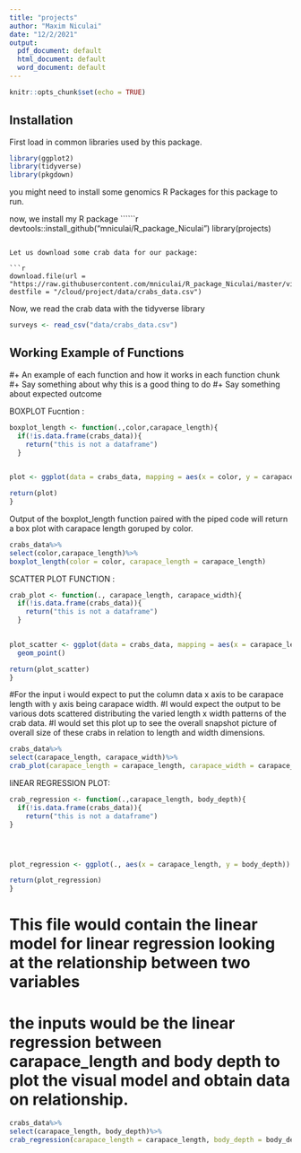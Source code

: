 ```yaml
---
title: "projects"
author: "Maxim Niculai"
date: "12/2/2021"
output:
  pdf_document: default
  html_document: default
  word_document: default
---
```


```r
knitr::opts_chunk$set(echo = TRUE)
```

## Installation

First load in common libraries used by this package. 

```r
library(ggplot2)
library(tidyverse)
library(pkgdown)
```

you might need to install some genomics R Packages for this package to run.

now, we install my R package
``````r
devtools::install_github("mniculai/R_package_Niculai")
library(projects)

```

Let us download some crab data for our package: 

```r
download.file(url = "https://raw.githubusercontent.com/mniculai/R_package_Niculai/master/vignettes/Data/crabs_data.csv", destfile = "/cloud/project/data/crabs_data.csv")

```

Now, we read the crab data with the tidyverse library
```r
surveys <- read_csv("data/crabs_data.csv")
```
## Working Example of Functions 

#+ An example of each function and how it works in each function chunk 
#+ Say something about why this is a good thing to do 
#+ Say something about expected outcome 

BOXPLOT Fucntion :

```r
boxplot_length <- function(.,color,carapace_length){
  if(!is.data.frame(crabs_data)){
    return("this is not a dataframe")
  }
  

plot <- ggplot(data = crabs_data, mapping = aes(x = color, y = carapace_length)) + geom_boxplot(alpha = 0) + geom_jitter(alpha = 0.3, color = "tomato")

return(plot)
}
```

Output of the boxplot_length function paired with the piped code will return a box plot with carapace length goruped by color. 

```r
crabs_data%>%
select(color,carapace_length)%>%
boxplot_length(color = color, carapace_length = carapace_length)
```

SCATTER PLOT FUNCTION :

```r
crab_plot <- function(., carapace_length, carapace_width){
  if(!is.data.frame(crabs_data)){
    return("this is not a dataframe")
  }
  

plot_scatter <- ggplot(data = crabs_data, mapping = aes(x = carapace_length, y = carapace_width)) +
  geom_point()

return(plot_scatter)
}
```

#For the input i would expect to put the column data x axis to be carapace length with y axis being carapace width. 
#I would expect the output to be various dots scattered distributing the varied length x width patterns of the crab data.
#I would set this plot up to see the overall snapshot picture of overall size of these crabs in relation to length and width dimensions.  



```r
crabs_data%>%
select(carapace_length, carapace_width)%>%
crab_plot(carapace_length = carapace_length, carapace_width = carapace_width)
```

liNEAR REGRESSION PLOT: 

```r
crab_regression <- function(.,carapace_length, body_depth){
  if(!is.data.frame(crabs_data)){
    return("this is not a dataframe")
}




plot_regression <- ggplot(., aes(x = carapace_length, y = body_depth)) + geom_point(size=.25) + geom_smooth(method = "lm",color= "blue", size=.5, fill="black")

return(plot_regression)
}
```

# This file would contain the linear model for linear regression looking at the relationship between two variables 
# the inputs would be the linear regression between carapace_length and body depth to plot the visual model and obtain data on relationship. 


```r
crabs_data%>%
select(carapace_length, body_depth)%>%
crab_regression(carapace_length = carapace_length, body_depth = body_depth)
```

